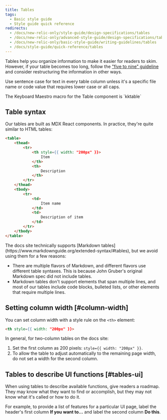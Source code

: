 ```yaml
---
title: Tables
tags:
  - Basic style guide
  - Style guide quick reference
redirects:
  - /docs/new-relic-only/style-guide/design-specifications/tables
  - /docs/new-relic-only/advanced-style-guide/design-specifications/tables
  - /docs/new-relic-only/basic-style-guide/writing-guidelines/tables
  - /docs/style-guide/quick-reference/tables
---
```


Tables help you organize information to make it easier for readers to skim. However, if your table becomes too long, follow the ["five to nine" guideline](/docs/style-guide/get-started/introduction-style-guide#organization) and consider restructuring the information in other ways.

Use sentence case for text in every table column unless it's a specific file name or code value that requires lower case or all caps.

<Callout variant="tip">
  The Keyboard Maestro macro for the Table component is `kktable`
</Callout>

## Table syntax

Our tables are built as MDX React components. In practice, they're quite similar to HTML tables:

```html
<table>
    <thead>
        <tr>
            <th style={{ width: "200px" }}>
                Item
            </th>
            <th>
                Description
            </th>
        </tr>
    </thead>
    <tbody>
        <tr>
            <td>
                Item name
            </td>
            <td>
                Description of item
            </td>
        </tr>
    </tbody>
</table>
```

<Callout variant="tip">
  The docs site technically supports [Markdown tables](https://www.markdownguide.org/extended-syntax/#tables), but we avoid using them for a few reasons:

  * There are multiple flavors of Markdown, and different flavors use different table syntaxes. This is because John Gruber's original Markdown spec did not include tables.
  * Markdown tables don't support elements that span multiple lines, and most of our tables include code blocks, bulleted lists, or other elements that require multiple lines.
</Callout>

## Setting column width [#column-width]

You can set column width with a style rule on the `<th>` element:

```html
<th style={{ width: "200px" }}>
```

In general, for two-column tables on the docs site:

1. Set the first column as 200 pixels: `style={{ width: "200px" }}`.
2. To allow the table to adjust automatically to the remaining page width, do not set a width for the second column.

## Tables to describe UI functions [#tables-ui]

When using tables to describe available functions, give readers a roadmap. They may know what they want to find or accomplish, but they may not know what it's called or how to do it.

For example, to provide a list of features for a particular UI page, label the header's first column **If you want to...** and label the second column **Do this**.
